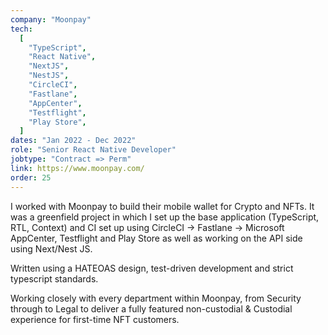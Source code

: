 ```yaml
---
company: "Moonpay"
tech:
  [
    "TypeScript",
    "React Native",
    "NextJS",
    "NestJS",
    "CircleCI",
    "Fastlane",
    "AppCenter",
    "Testflight",
    "Play Store",
  ]
dates: "Jan 2022 - Dec 2022"
role: "Senior React Native Developer"
jobtype: "Contract => Perm"
link: https://www.moonpay.com/
order: 25
---
```


I worked with Moonpay to build their mobile wallet for Crypto and NFTs. It was a greenfield project in which I set up the base application (TypeScript, RTL, Context) and CI set up using CircleCI → Fastlane → Microsoft AppCenter, Testflight and Play Store as well as working on the API side using Next/Nest JS.

Written using a HATEOAS design, test-driven development and strict typescript standards.

Working closely with every department within Moonpay, from Security through to Legal to deliver a fully featured non-custodial & Custodial experience for first-time NFT customers.
